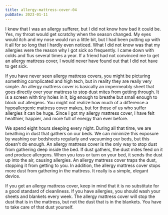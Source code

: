```yaml
---
title: allergy-mattress-cover-04
pubDate: 2023-01-11
---
```


I knew that I was an allergy sufferer, but I did not know how bad it could be. Yes, my throat would get scratchy when the season changed. My eyes would itch and my nose would run a little bit, but I had been putting up with it all for so long that I hardly even noticed. What I did not know was that my allergies were the reason why I got sick so frequently. I came down with colds and flus several times a year. If a friend had not convinced me to get an allergy mattress cover, I would never have found out that I did not have to get sick. 

If you have never seen allergy mattress covers, you might be picturing something complicated and high tech, but in reality they are really very simple. An allergy mattress cover is basically an impermeably sheet that goes directly over your mattress to stop dust mites from getting through. It is a screen with tiny holes in it, big enough to breathe but small enough to block out allergens. You might not realize how much of a difference a hypoallergenic mattress cover makes, but for those of us who suffer allergies it can be huge. Since I got my allergy mattress cover, I have felt healthier, happier, and more full of energy than ever before.

We spend eight hours sleeping every night. During all that time, we are breathing in dust that gathers on our beds. We can minimize this exposure by washing our bedsheets regularly and vacuuming our beds, but this doesn't do enough. An allergy mattress cover is the only way to stop dust from gathering deep inside the bed. If dust gathers, the dust mites feed on it and produce allergens.  When you toss or turn on your bed, it sends the dust up into the air, causing allergies. An allergy mattress cover traps the dust, stopping it from getting to you. In addition, the allergy mattress cover stops more dust from gathering in the mattress. It really is a simple, elegant device.

If you get an allergy mattress cover, keep in mind that it is no substitute for a good standard of cleanliness. If you have allergies, you should wash your sheets and blankets every week. The allergy mattress cover will stop the dust that is in the mattress, but not the dust that is in the blankets. You have to take care of that dust yourself.